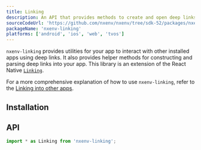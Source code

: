 ```yaml
---
title: Linking
description: An API that provides methods to create and open deep links universally.
sourceCodeUrl: 'https://github.com/nxenv/nxenv/tree/sdk-52/packages/nxenv-linking'
packageName: 'nxenv-linking'
platforms: ['android', 'ios', 'web', 'tvos']
---
```



`nxenv-linking` provides utilities for your app to interact with other installed apps using deep links. It also provides helper methods for constructing and parsing deep links into your app. This library is an extension of the React Native [`Linking`](https://reactnative.dev/docs/linking).

For a more comprehensive explanation of how to use `nxenv-linking`, refer to the [Linking into other apps](/linking/into-other-apps/).

## Installation

<APIInstallSection />

## API

```js
import * as Linking from 'nxenv-linking';
```

<APISection packageName="nxenv-linking" apiName="Linking" />
